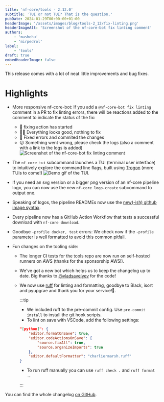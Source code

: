 ```yaml
---
title: 'nf-core/tools - 2.12.0'
subtitle: 'TUI or not TUI? That is the question.'
pubDate: 2024-01-29T00:00:00+01:00
headerImage: '/assets/images/blog/tools-2_12/fix-linting.png'
headerImageAlt: 'Screenshot of the nf-core-bot fix linting comment'
authors:
    - 'mashehu'
    - 'mirpedrol'
label:
    - 'tools'
draft: true
embedHeaderImage: false
---
```



This release comes with a lot of neat little improvements and bug fixes.

# Highlights

-   More responsive nf-core-bot: If you add a `@nf-core-bot fix linting`
    comment in a PR to fix linting errors, there will be reactions added
    to the comment to indicate the status of the fix:
    -   👀 fixing action has started
    -   👍🏻 Everything looks good, nothing to fix
    -   🎉 Fixed errors and commited the changes
    -   😕 Something went wrong, please check the logs (also a comment with a link
        to the logs is added)
        <Image src={fix_linting} alt="Screenshot of the nf-core-bot fix linting comment" />
-   The `nf-core tui` subcommand launches a TUI (terminal user interface) to
    intuitively explore the command line flags, built using
    [Trogon](https://github.com/Textualize/trogon) (more TUIs to come!)
    <img src={tui.src} alt="Demo gif of the TUI." class="img-fluid" />
-   If you need an svg version or a bigger png version of an nf-core pipeline logo,
    you can now use the new `nf-core logo-create` subcommand to output one.
-   Speaking of logos, the pipeline READMEs now use the [new(-ish) github image syntax](https://github.blog/changelog/2022-08-15-specify-theme-context-for-images-in-markdown-ga/).
-   Every pipeline now has a GitHub Action Workflow that tests a
    successful download with `nf-core download`.
-   Goodbye `-profile docker, test` errors: We check now if the `-profile` parameter is
    well formatted to avoid this common pitfall.
-   Fun changes on the tooling side:

    -   The longer CI tests for the tools repo are now run on self-hosted runners on
        AWS (thanks for the sponsorship AWS!).
    -   We've got a new bot which helps us to keep the changelog up to date.
        Big thanks to [@vladsavelyev](https://github.com/vladsavelyev) for the code!
    -   We now use [ruff](https://github.com/astral-sh/ruff) for linting and formatting, goodbye to Black, isort and pyupgrae
        and thank you for your service!🫡.

        :::tip

        -   We included ruff to the pre-commit config. Use `pre-commit install` to install the git hook scripts.
        -   To lint on save with VSCode, add the following settings:

        ```json title=".vscode/settings.json"
        "[python]": {
            "editor.formatOnSave": true,
            "editor.codeActionsOnSave": {
                "source.fixAll": true,
                "source.organizeImports": true
            },
            "editor.defaultFormatter": "charliermarsh.ruff"
        }
        ```

        -   To run ruff manually you can use `ruff check .` and `ruff format .`.

        :::

You can find the whole changelog [on GitHub](https://github.com/nf-core/tools/releases/tag/2.12.0).

